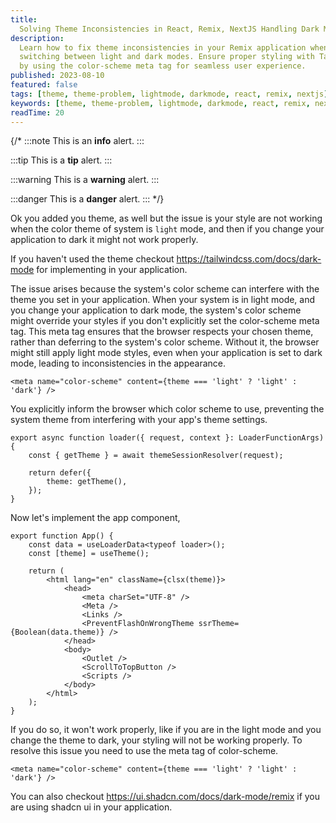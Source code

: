 ```yaml
---
title:
  Solving Theme Inconsistencies in React, Remix, NextJS Handling Dark Mode
description:
  Learn how to fix theme inconsistencies in your Remix application when
  switching between light and dark modes. Ensure proper styling with TailwindCSS
  by using the color-scheme meta tag for seamless user experience.
published: 2023-08-10
featured: false
tags: [theme, theme-problem, lightmode, darkmode, react, remix, nextjs]
keywords: [theme, theme-problem, lightmode, darkmode, react, remix, nextjs]
readTime: 20
---
```


{/* 
:::note
This is an **info** alert.
:::

:::tip
This is a **tip** alert.
:::

:::warning
This is a **warning** alert.
:::

:::danger
This is a **danger** alert.
::: */}


Ok you added you theme, as well but the issue is your style are not working when
the color theme of system is `light` mode, and then if you change your
application to dark it might not work properly.

If you haven't used the theme checkout https://tailwindcss.com/docs/dark-mode
for implementing in your application.

The issue arises because the system's color scheme can interfere with the theme
you set in your application. When your system is in light mode, and you change
your application to dark mode, the system's color scheme might override your
styles if you don't explicitly set the color-scheme meta tag. This meta tag
ensures that the browser respects your chosen theme, rather than deferring to
the system's color scheme. Without it, the browser might still apply light mode
styles, even when your application is set to dark mode, leading to
inconsistencies in the appearance.

```tsx
<meta name="color-scheme" content={theme === 'light' ? 'light' : 'dark'} />
```

You explicitly inform the browser which color scheme to use, preventing the
system theme from interfering with your app's theme settings.

```tsx
export async function loader({ request, context }: LoaderFunctionArgs) {
	const { getTheme } = await themeSessionResolver(request);

	return defer({
		theme: getTheme(),
	});
}
```

Now let's implement the app component,

```tsx
export function App() {
	const data = useLoaderData<typeof loader>();
	const [theme] = useTheme();

	return (
		<html lang="en" className={clsx(theme)}>
			<head>
				<meta charSet="UTF-8" />
				<Meta />
				<Links />
				<PreventFlashOnWrongTheme ssrTheme={Boolean(data.theme)} />
			</head>
			<body>
				<Outlet />
				<ScrollToTopButton />
				<Scripts />
			</body>
		</html>
	);
}
```

If you do so, it won't work properly, like if you are in the light mode and you
change the theme to dark, your styling will not be working properly. To resolve
this issue you need to use the meta tag of color-scheme.

```tsx
<meta name="color-scheme" content={theme === 'light' ? 'light' : 'dark'} />
```

You can also checkout https://ui.shadcn.com/docs/dark-mode/remix if you are
using shadcn ui in your application.

